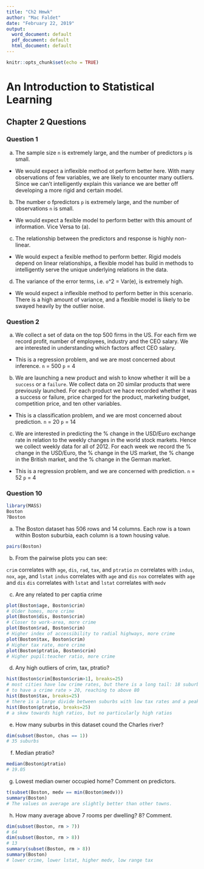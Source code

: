 ---
title: "Ch2 Hmwk"
author: "Mac Faldet"
date: "February 22, 2019"
output:
  word_document: default
  pdf_document: default
  html_document: default
---

```{r setup, include=FALSE}
knitr::opts_chunk$set(echo = TRUE)
```

# An Introduction to Statistical Learning

## Chapter 2 Questions

### Question 1

(a) The sample size `n` is extremely large, and the number of predictors `p` is small.

  - We would expect a inflexible method ot perform better here. With many observations of few variables, we are likely to encounter many outliers. Since we can't intelligently explain this variance we are better off developing a more rigid and certain model.

(b) The number o fpredictors `p` is extremely large, and the number of observations `n` is small.

  - We would expect a fexible model to perform better with this amount of information. Vice Versa to (a).

(c) The relationship between the predictors and response is highly non-linear.

  - We would expect a fexible method to perform better. Rigid models depend on linear relationships, a  flexible model has build in methods to intelligently serve the unique underlying relations in the data.

(d) The variance of the error terms, i.e. `o`^2 = Var(e), is extremely high.

  - We would expect a inflexible method to perform better in this scenario. There is a high amount of variance, and a flexible model is likely to be swayed heavily by the outlier noise.
  

### Question 2 

(a) We collect a set of data on the top 500 firms in the US. For each firm we record profit, number of employees, industry and the CEO salary. We are interested in understanding which factors affect CEO salary.

  - This is a regression problem, and we are most concerned about inference. `n` = 500   `p` = 4

(b) We are launching a new product and wish to know whether it will be a `success` or a `failure`. We collect data on 20 similar products that were previously launched. For each product we hace recorded whether it was a success or failure, price charged for the product, marketing budget, competition price, and ten other variables.

  - This is a classification problem, and we are most concerned about prediction. `n` = 20   `p` = 14

(c) We are interested in predicting the % change in the USD/Euro exchange rate in relation to the weekly changes in the world stock markets. Hence we collect weekly data for all of 2012. For each week we record the % change in the USD/Euro, the % change in the US market, the % change in the British market, and the % change in the German market.

  - This is a regression problem, and we are concerned with prediction. `n` = 52   `p` = 4


### Question 10

```{r a}
library(MASS)
Boston
?Boston
```

(a) The Boston dataset has 506 rows and 14 columns. Each row is a town within Boston suburbia, each column is a town housing value.

```{r b}
pairs(Boston)
```

(b) From the pairwise plots you can see:

`crim`  correlates with `age`, `dis`, `rad`, `tax`, and `ptratio`
`zn`    correlates with `indus`, `nox`, `age`, and `lstat`
`indus` correlates with `age`   and `dis`
`nox`   correlates with `age`   and `dis`
`dis`   correlates with `lstat` and
`lstat` correlates with `medv`

(c) Are any related to per captia crime

```{r c}
plot(Boston$age, Boston$crim)
# Older homes, more crime
plot(Boston$dis, Boston$crim)
# Closer to work-area, more crime
plot(Boston$rad, Boston$crim)
# Higher index of accessibility to radial highways, more crime
plot(Boston$tax, Boston$crim)
# Higher tax rate, more crime
plot(Boston$ptratio, Boston$crim)
# Higher pupil:teacher ratio, more crime
```

(d) Any high outliers of crim, tax, ptratio?

```{r d}
hist(Boston$crim[Boston$crim>1], breaks=25)
# most cities have low crime rates, but there is a long tail: 18 suburbs appear
# to have a crime rate > 20, reaching to above 80
hist(Boston$tax, breaks=25)
# there is a large divide between suburbs with low tax rates and a peak at 660-680
hist(Boston$ptratio, breaks=25)
# a skew towards high ratios, but no particularly high ratios
```

(e) How many suburbs in this dataset cound the Charles river?

```{r e}
dim(subset(Boston, chas == 1))
# 35 suburbs
```

(f) Median ptratio?

```{r f}
median(Boston$ptratio)
# 19.05
```

(g) Lowest median owner occupied home? Comment on predictors.

```{r g}
t(subset(Boston, medv == min(Boston$medv)))
summary(Boston)
# The values on average are slightly better than other towns. 
```

(h) How many average above 7 rooms per dwelling? 8? Comment.

```{r}
dim(subset(Boston, rm > 7))
# 64
dim(subset(Boston, rm > 8))
# 13
summary(subset(Boston, rm > 8))
summary(Boston)
# lower crime, lower lstat, higher medv, low range tax
```

